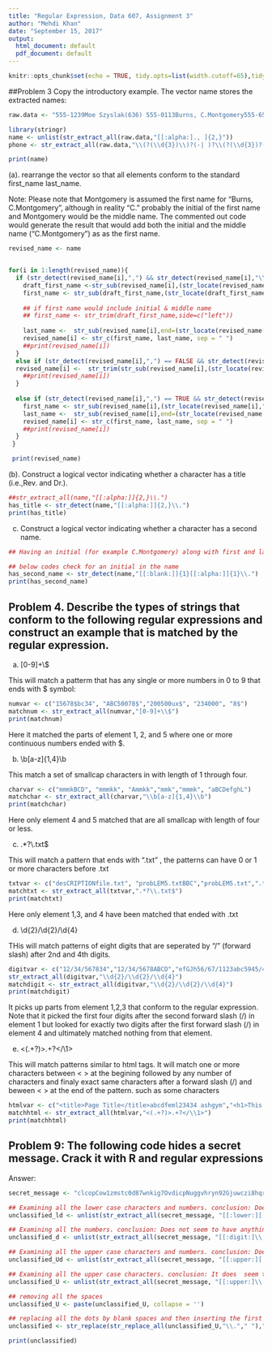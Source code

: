 ---
title: "Regular Expression, Data 607, Assignment 3"
author: "Mehdi Khan"
date: "September 15, 2017"
output:
  html_document: default
  pdf_document: default
---

```{r setup, include=FALSE}
knitr::opts_chunk$set(echo = TRUE, tidy.opts=list(width.cutoff=65),tidy=TRUE)
```
##Problem 3
Copy the introductory example. The vector name stores the extracted names:
```{r}
raw.data <- "555-1239Moe Szyslak(636) 555-0113Burns, C.Montgomery555-6542Rev. Timothy Lovejoy555 8904Ned Flanders636-555-3226Simpson,Homer5553642Dr. Julius Hibbert"

library(stringr)
name <- unlist(str_extract_all(raw.data,"[[:alpha:]., ]{2,}"))
phone <- str_extract_all(raw.data,"\\(?(\\d{3})\\)?(-| )?\\(?(\\d{3})?(-| )?(\\d{4})")

print(name)

```



(a). rearrange the vector so that all elements conform to the standard first_name last_name.

Note: Please note that Montgomery is assumed the first name for "Burns, C.Montgomery", although in reality "C." probably the initial of the first name and  Montgomery would be the middle name. The commented out code would generate the result that would add both the initial and the middle name ("C.Montgomery") as  as the first name. 
```{r}

revised_name <- name


for(i in 1:length(revised_name)){
  if (str_detect(revised_name[i],",") && str_detect(revised_name[i],"\\.") == TRUE ) {
    draft_first_name <-str_sub(revised_name[i],(str_locate(revised_name[i],",")[1]+1),(str_length(revised_name[i])))
    first_name <- str_sub(draft_first_name,(str_locate(draft_first_name,"\\.")[1]+1))
    
    ## if first name would include initial & middle name
    ## first_name <- str_trim(draft_first_name,side=c("left"))
    
    last_name <-  str_sub(revised_name[i],end=(str_locate(revised_name[i],",")[1]-1))
    revised_name[i] <- str_c(first_name, last_name, sep = " ")
    ##print(revised_name[i])
  }
  else if (str_detect(revised_name[i],",") == FALSE && str_detect(revised_name[i],"\\.") == TRUE ){
  revised_name[i] <-  str_trim(str_sub(revised_name[i],(str_locate(revised_name[i],"\\."))[1]+1),side = c("both"))
    ##print(revised_name[i])
  }
  
  else if (str_detect(revised_name[i],",") == TRUE && str_detect(revised_name[i],"\\.") == FALSE ){
    first_name <- str_sub(revised_name[i],(str_locate(revised_name[i],",")[1]+1),(str_length(revised_name[i])))
    last_name <-  str_sub(revised_name[i],end=(str_locate(revised_name[i],",")[1]-1))
    revised_name[i] <- str_c(first_name, last_name, sep = " ")
    ##print(revised_name[i])
  }
 }

 print(revised_name)


```

(b). Construct a logical vector indicating whether a character has a title (i.e.,Rev. and Dr.).
```{r}

##str_extract_all(name,"[[:alpha:]]{2,}\\.")
has_title <- str_detect(name,"[[:alpha:]]{2,}\\.")
print(has_title)
```
(c) Construct a logical vector indicating whether a character has a second name.
```{r}
## Having an initial (for example C.Montgomery) along with first and last names is an indication that name has a second name.

## below codes check for an initial in the name
has_second_name <- str_detect(name,"[[:blank:]]{1}[[:alpha:]]{1}\\.")
print(has_second_name)

```

## Problem 4. Describe the types of strings that conform to the following regular expressions and construct an example that is matched by the regular expression.

(a) [0-9]+\\$

This will match a patterm that has any single or more numbers in 0 to 9 that ends with $ symbol:
```{r}
numvar <- c("15678$bc34", "ABC50078$","200500ux$", "234000", "8$")
matchnum <- str_extract_all(numvar,"[0-9]+\\$")
print(matchnum)
```
Here it matched the parts of element 1, 2, and 5 where one or more continuous numbers ended with $.  


(b) \\b[a-z]{1,4}\\b

This match a set of smallcap characters in   with length of 1 through four.
```{r}
charvar <- c("mmmkBCD", "mmmkk", "Ammkk","mmk","mmmk", "aBCDefghL")
matchchar <- str_extract_all(charvar,"\\b[a-z]{1,4}\\b")
print(matchchar)
```
Here only element 4 and 5 matched that are all smallcap with length of four or less. 


(c) .*?\\.txt$

This will match a pattern that ends with ".txt" , the patterns can have 0 or 1 or more characters before .txt
```{r}
txtvar <- c("desCRIPTIONfile.txt", "probLEM5.txtBBC","probLEM5.txt",".txt","txt")
matchtxt <- str_extract_all(txtvar,".*?\\.txt$")
print(matchtxt)

```
Here only element 1,3, and 4 have been matched that ended with .txt


(d) \\d{2}/\\d{2}/\\d{4}

THis will match patterns of eight digits that are seperated by  "/" (forward slash) after 2nd and 4th digits.

```{r}
digitvar <- c("12/34/567834","12/34/5678ABCD","efGJh56/67/1123abc5945/4546again78/34/8902a","12/3423/567834")
str_extract_all(digitvar,"\\d{2}/\\d{2}/\\d{4}")
matchdigit <- str_extract_all(digitvar,"\\d{2}/\\d{2}/\\d{4}")
print(matchdigit)
```
It picks up parts from element 1,2,3 that conform to the regular expression. Note that it picked the first four digits after the second forward slash (/) in element 1 but looked for exactly two digits after the first forward slash (/) in element 4 and ultimately matched nothing from that element.


(e) <(.+?)>.+?</\\1>

This will match patterns similar to html tags. It will match one or more characters between < > at the begining followed by any number of characters and finaly exact same characters after a forward slash (/) and beween < > at the end of the pattern. such as <abc> some characters </abc>
```{r}
htmlvar <- c("<title>Page Title</title>abcdfeml23434 ashgym","<h1>This is a Heading</h1>")
matchhtml <- str_extract_all(htmlvar,"<(.+?)>.+?</\\1>")
print(matchhtml)
```

## Problem 9: The following code hides a secret message. Crack it with R and regular expressions

Answer:
```{r}
secret_message <- "clcopCow1zmstc0d87wnkig7OvdicpNuggvhryn92Gjuwczi8hqrfpRxs5Aj5dwpn0TanwoUwisdij7Lj8kpf03AT5Idr3coc0bt7yczjatOaootj55t3Nj3ne6c4Sfek.r1w1YwwojigOd6vrfUrbz2.2bkAnbhzgv4R9i05zEcrop.wAgnb.SqoU65fPa1otfb7wEm24k6t3sR9zqe5fy89n6Nd5t9kc4fE905gmc4Rgxo5nhDk!gr"

## Examining all the lower case characters and numbers. conclusion: Does not seem to have anything meaningful
unclassified_ld <- unlist(str_extract_all(secret_message, "[[:lower:][:digit:]\\.]"))

## Examining all the numbers. conclusion: Does not seem to have anything meaningful
unclassified_d <- unlist(str_extract_all(secret_message, "[[:digit:]\\.]"))

## Examining all the upper case characters and numbers. conclusion: Does not seem to have anything meaningful
unclassified_Ud <- unlist(str_extract_all(secret_message, "[[:upper:][:digit:]\\.]"))

## Examining all the upper case characters. conclusion: It does  seem to have a message
unclassified_U <- unlist(str_extract_all(secret_message, "[[:upper:]\\.]"))

## removing all the spaces
unclassified_U <- paste(unclassified_U, collapse = '')

## replacing all the dots by blank spaces and then inserting the first dot again.  
unclassified <- str_replace(str_replace_all(unclassified_U,"\\."," ")," ","\\. ")

print(unclassified)


```


